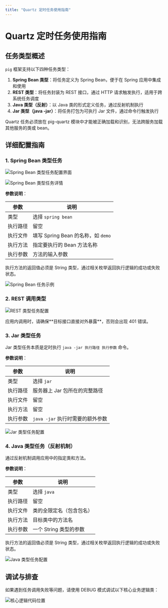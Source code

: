 ```yaml
---
title: "Quartz 定时任务使用指南"
---
```


# Quartz 定时任务使用指南

## 任务类型概述

`pig` 框架支持以下四种任务类型：

1. **Spring Bean 类型**：将任务定义为 Spring Bean，便于在 Spring 应用中集成和使用
2. **REST 类型**：将任务封装为 REST 接口，通过 HTTP 请求触发执行，适用于跨系统任务调度
3. **Java 类型（反射）**：以 Java 类的形式定义任务，通过反射机制执行
4. **Jar 类型（java -jar）**：将任务打包为可执行 Jar 文件，通过命令行触发执行

<Note>
Quartz 任务必须放在 pig-quartz 模块中才能被正确加载和识别，无法跨服务加载其他服务的类或 bean。
</Note>

## 详细配置指南

### 1. Spring Bean 类型任务

![Spring Bean 类型任务配置界面](https://minio.pigx.top/oss/202401/1704335335.png)

![Spring Bean 类型任务详情](https://minio.pigx.top/oss/1657725923.jpg)

**参数说明**：

| 参数 | 说明 |
|------|------|
| 类型 | 选择 `spring bean` |
| 执行路径 | 留空 |
| 执行文件 | 填写 Spring Bean 的名称，如 `demo` |
| 执行方法 | 指定要执行的 Bean 方法名称 |
| 执行参数 | 方法的输入参数 |

<Note>
执行方法的返回值必须是 String 类型，通过相关枚举返回执行逻辑的成功或失败状态。
</Note>

![Spring Bean 任务示例](https://minio.pigx.top/oss/1657725937.jpg)

### 2. REST 调用类型

![REST 类型任务配置](https://minio.pigx.top/oss/1657725947.jpg)

<Warning>
应用内调用时，请确保**目标接口直接对外暴露**，否则会出现 401 错误。
</Warning>

### 3. Jar 类型任务

Jar 类型任务本质是定时执行 `java -jar 执行路径 执行参数` 命令。

**参数说明**：

| 参数 | 说明 |
|------|------|
| 类型 | 选择 `jar` |
| 执行路径 | 服务器上 Jar 包所在的完整路径 |
| 执行文件 | 留空 |
| 执行方法 | 留空 |
| 执行参数 | `java -jar` 执行时需要的额外参数 |

![Jar 类型任务配置](https://minio.pigx.top/oss/1657725958.jpg)

### 4. Java 类型任务（反射机制）

通过反射机制调用应用中的指定类和方法。

**参数说明**：

| 参数 | 说明 |
|------|------|
| 类型 | 选择 `java` |
| 执行路径 | 留空 |
| 执行文件 | 类的全限定名（包含包名） |
| 执行方法 | 目标类中的方法名 |
| 执行参数 | 一个 String 类型的参数 |

<Note>
执行方法的返回值必须是 String 类型，通过相关枚举返回执行逻辑的成功或失败状态。
</Note>

![Java 类型任务配置](https://minio.pigx.top/oss/1657725967.jpg)

## 调试与排查

如果遇到任务调用失败等问题，请使用 DEBUG 模式调试以下核心业务逻辑类：

![核心逻辑代码位置](/images/1713341701204-9c2c3a82-20d4-42b8-aff2-ad5c3783fedf.png)
